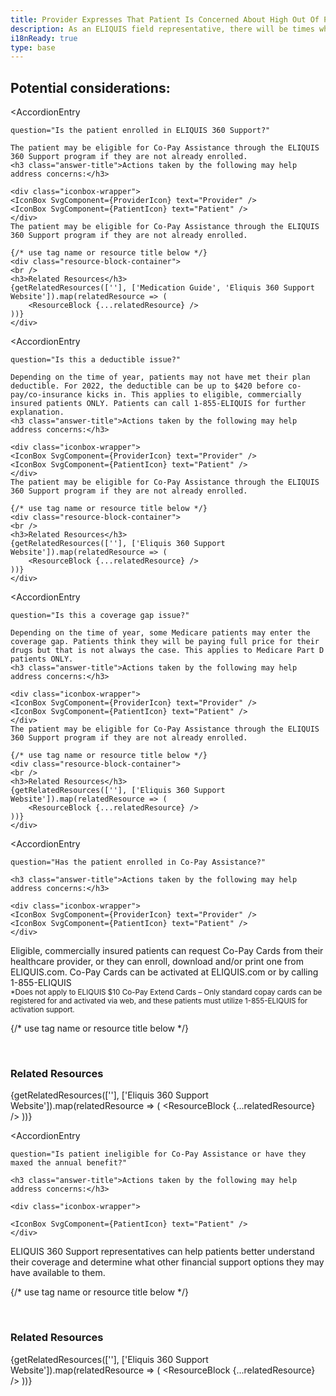 ```yaml
---
title: Provider Expresses That Patient Is Concerned About High Out Of Pocket Costs
description: As an ELIQUIS field representative, there will be times when questions about the ELIQUIS 360 Support program will arise with customers.
i18nReady: true
type: base
---
```



<Progresstracker client:visible />


## Potential considerations:


<AccordionEntry 
	
	question="Is the patient enrolled in ELIQUIS 360 Support?"
	
>
    The patient may be eligible for Co-Pay Assistance through the ELIQUIS 360 Support program if they are not already enrolled.
    <h3 class="answer-title">Actions taken by the following may help address concerns:</h3>

	<div class="iconbox-wrapper">
    <IconBox SvgComponent={ProviderIcon} text="Provider" />
    <IconBox SvgComponent={PatientIcon} text="Patient" />
    </div>
    The patient may be eligible for Co-Pay Assistance through the ELIQUIS 360 Support program if they are not already enrolled.

    {/* use tag name or resource title below */}
    <div class="resource-block-container">
    <br />
    <h3>Related Resources</h3>
    {getRelatedResources([''], ['Medication Guide', 'Eliquis 360 Support Website']).map(relatedResource => (
        <ResourceBlock {...relatedResource} />
    ))}
    </div>


</AccordionEntry>

<AccordionEntry 
	
	question="Is this a deductible issue?"
	
>
    Depending on the time of year, patients may not have met their plan deductible. For 2022, the deductible can be up to $420 before co-pay/co-insurance kicks in. This applies to eligible, commercially insured patients ONLY. Patients can call 1-855-ELIQUIS for further explanation.
    <h3 class="answer-title">Actions taken by the following may help address concerns:</h3>

	<div class="iconbox-wrapper">
    <IconBox SvgComponent={ProviderIcon} text="Provider" />
    <IconBox SvgComponent={PatientIcon} text="Patient" />
    </div>
    The patient may be eligible for Co-Pay Assistance through the ELIQUIS 360 Support program if they are not already enrolled.
    
    {/* use tag name or resource title below */}
    <div class="resource-block-container">
    <br />
    <h3>Related Resources</h3>
    {getRelatedResources([''], ['Eliquis 360 Support Website']).map(relatedResource => (
        <ResourceBlock {...relatedResource} />
    ))}
    </div>
</AccordionEntry>


<AccordionEntry 
	
	question="Is this a coverage gap issue?"
	
>
    Depending on the time of year, some Medicare patients may enter the coverage gap. Patients think they will be paying full price for their drugs but that is not always the case. This applies to Medicare Part D patients ONLY.
    <h3 class="answer-title">Actions taken by the following may help address concerns:</h3>

	<div class="iconbox-wrapper">
    <IconBox SvgComponent={ProviderIcon} text="Provider" />
    <IconBox SvgComponent={PatientIcon} text="Patient" />
    </div>
    The patient may be eligible for Co-Pay Assistance through the ELIQUIS 360 Support program if they are not already enrolled.
    
    {/* use tag name or resource title below */}
    <div class="resource-block-container">
    <br />
    <h3>Related Resources</h3>
    {getRelatedResources([''], ['Eliquis 360 Support Website']).map(relatedResource => (
        <ResourceBlock {...relatedResource} />
    ))}
    </div>
</AccordionEntry>

<AccordionEntry 
	
	question="Has the patient enrolled in Co-Pay Assistance?"
	
>
    <h3 class="answer-title">Actions taken by the following may help address concerns:</h3>

	<div class="iconbox-wrapper">
    <IconBox SvgComponent={ProviderIcon} text="Provider" />
    <IconBox SvgComponent={PatientIcon} text="Patient" />
    </div>
Eligible, commercially insured patients can request Co-Pay Cards from their healthcare provider, or they can enroll, download and/or print one from ELIQUIS.com. Co-Pay Cards can be activated at ELIQUIS.com or by calling 1-855-ELIQUIS
<br />
<small>\*Does not apply to ELIQUIS $10 Co-Pay Extend Cards – Only standard copay cards can be registered for and activated via web, and these patients must utilize 1-855-ELIQUIS for activation support.</small>

{/* use tag name or resource title below */}
    <div class="resource-block-container">
    <br />
    <h3>Related Resources</h3>
    {getRelatedResources([''], ['Eliquis 360 Support Website']).map(relatedResource => (
        <ResourceBlock {...relatedResource} />
    ))}
    </div>
</AccordionEntry>

<AccordionEntry 
	
	question="Is patient ineligible for Co-Pay Assistance or have they maxed the annual benefit?"
	
>
    <h3 class="answer-title">Actions taken by the following may help address concerns:</h3>

	<div class="iconbox-wrapper">

    <IconBox SvgComponent={PatientIcon} text="Patient" />
    </div>
ELIQUIS 360 Support representatives can help patients better understand their coverage and determine what other financial support options they may have available to them.

{/* use tag name or resource title below */}
    <div class="resource-block-container">
    <br />
    <h3>Related Resources</h3>
    {getRelatedResources([''], ['Eliquis 360 Support Website']).map(relatedResource => (
        <ResourceBlock {...relatedResource} />
    ))}
    </div>
</AccordionEntry>

<Checkbox 
    client:visible 
    pageIndex={3} 
    navLock="true" 
/>